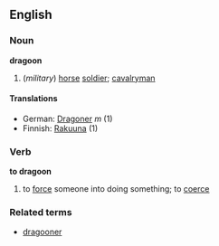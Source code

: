 ==English==
===Noun===
'''dragoon'''
#(''military'') [[horse]] [[soldier]]; [[cavalryman]]
====Translations====
*German: [[Dragoner]] ''m'' (1)
*Finnish: [[Rakuuna]] (1)

===Verb===
'''to dragoon'''
# to [[force]] someone into doing something; to [[coerce]]
===Related terms===
*[[dragooner]]